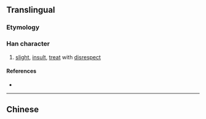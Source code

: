 {{character info/new}}
{{also|褻}}
==Translingual==

===Etymology===
{{Han simp|褻|f=埶|t=执}}

===Han character===
{{Han char|rn=8|rad=亠|as=10|sn=12|four=|canj=YQIV|ids=⿻衣执}}

# [[slight]], [[insult]], [[treat]] with [[disrespect]]

====References====
* {{Han ref|kx=1116.341|hdz=10290.020|uh=4EB5|ud=20149}}

----

==Chinese==
{{zh-see|褻}}